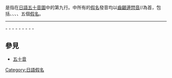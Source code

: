 {{Unreferenced|time=2017-12-23T13:53:58+00:00}}
{{日語五十音}}
'''{{lang|ja|ら行}}'''是指在[[日語|日語]][[五十音圖|五十音圖]]中的第九行。{{lang|ja|ら行}}中所有的[[日語假名|假名]]發音均以[[齒齦邊閃音|齒齦邊閃音]]/{{IPA link|ɺ}}/為首，包括{{lang|ja|[[ら|ら]]}}、{{lang|ja|[[り|り]]}}、{{lang|ja|[[る|る]]}}、{{lang|ja|[[れ|れ]]}}、{{lang|ja|[[ろ|ろ]]}}五個[[日語假名|假名]]。
----
{{lang|ja|[[あ行|あ行]]}} - {{lang|ja|[[か行|か行]]}} - {{lang|ja|[[さ行|さ行]]}} - {{lang|ja|[[た行|た行]]}} - {{lang|ja|[[な行|な行]]}} - {{lang|ja|[[は行|は行]]}} - {{lang|ja|[[ま行|ま行]]}} - {{lang|ja|[[や行|や行]]}} - {{lang|ja|ら行}} - {{lang|ja|[[わ行|わ行]]}}

== 參見 ==
* [[五十音|五十音]]

[[Category:日語假名|Category:日語假名]]